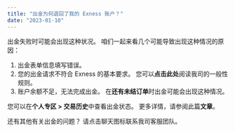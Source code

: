 ```yaml
---
title: "出金为何退回了我的 Exness 账户？"
date: "2023-01-10"
---
```


<Ads></Ads> 

出金失败时可能会出现这种状况。 咱们一起来看几个可能导致出现这种情况的原因：

1. 出金表单信息填写错误。
2. 您的出金请求不符合 Exness 的基本要求。 您可以**点击此处**阅读我司的一般性规则。
3. 账户余额不足，无法完成出金。 在**还有未结订单**时出金可能会出现这种情况。

您可以在**个人专区 > 交易历史**中查看出金状态。 更多详情，请参阅此篇**文章**。

还有其他有关出金的问题？ 请点击聊天图标联系我司客服团队。
